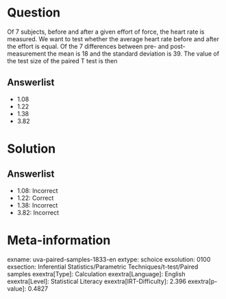 Question
========

Of 7 subjects, before and after a given effort of force, the heart rate is measured. We want to test whether the average heart rate before and after the effort is equal. Of the 7 differences between pre- and post-measurement the mean is 18 and the standard deviation is 39. The value of the test size of the paired T test is then

Answerlist
----------

* 1.08
* 1.22
* 1.38
* 3.82

Solution
========

Answerlist
----------

* 1.08: Incorrect
* 1.22: Correct
* 1.38: Incorrect
* 3.82: Incorrect

Meta-information
================
exname: uva-paired-samples-1833-en
extype: schoice
exsolution: 0100
exsection: Inferential Statistics/Parametric Techniques/t-test/Paired samples
exextra[Type]: Calculation
exextra[Language]: English
exextra[Level]: Statistical Literacy
exextra[IRT-Difficulty]: 2.396
exextra[p-value]: 0.4827
